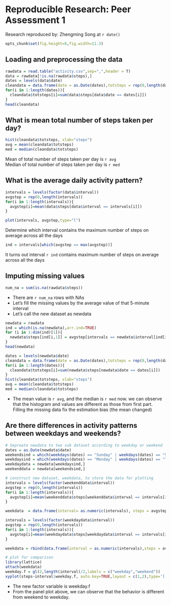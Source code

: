 # Reproducible Research: Peer Assessment 1
Research reproduced by: Zhengming Song at `r date()`

```r
opts_chunk$set(fig.height=6,fig.width=11.3)
```
## Loading and preprocessing the data
```r
rawdata = read.table("activity.csv",sep=",",header = T)
data = rawdata[!is.na(rawdata$steps),]
dates = levels(data$date)
cleandata = data.frame(date = as.Date(dates),totsteps = rep(0,length(dates)))
for(i in 1:length(dates)){
  cleandata$totsteps[i]=sum(data$steps[data$date == dates[i]])
}
head(cleandata)
```

## What is mean total number of steps taken per day?
```r
hist(cleandata$totsteps, xlab="steps")
avg = mean(cleandata$totsteps)
med = median(cleandata$totsteps)
```
Mean of total number of steps taken per day is `r avg`  
Median of total number of steps taken per day is `r med`

## What is the average daily activity pattern?
```r
intervals = levels(factor(data$interval))
avgstep = rep(0,length(intervals))
for(i in 1:length(intervals)){
  avgstep[i]=mean(data$steps[data$interval == intervals[i]])
}

plot(intervals, avgstep,type="l")
```
Determine which interval contains the maximum number of steps on average across all the days
```r
ind = intervals[which(avgstep == max(avgstep))]
```
It turns out interval `r ind` contains maximum number of steps on average across all the days

## Imputing missing values
```r
num_na = sum(is.na(rawdata$steps))
```
* There are `r num_na` rows with NAs
* Let's fill the missing values by the average value of that 5-minute interval
* Let's call the new dataset as newdata
```r
newdata = rawdata
ind = which(is.na(newdata),arr.ind=TRUE)
for (i in 1:dim(ind)[1]){
  newdata$steps[ind[i,1]] = avgstep[intervals == newdata$interval[ind[i,1]]]
}
head(newdata)
```

```r
dates = levels(newdata$date)
cleandata = data.frame(date = as.Date(dates),totsteps = rep(0,length(dates)))
for(i in 1:length(dates)){
  cleandata$totsteps[i]=sum(newdata$steps[newdata$date == dates[i]])
}
hist(cleandata$totsteps, xlab="steps")
avg = mean(cleandata$totsteps)
med = median(cleandata$totsteps)
```
* The mean value is `r avg`, and the median is `r med` now. we can observe that the histogram and values are different as those from first part. Filling the missing data fix the estimation bias (the mean changed)

## Are there differences in activity patterns between weekdays and weekends?
```r
# Sepreate newdata to two sub dataset according to weekday or weekend
dates = as.Date(newdata$date)
weekendsind = which(weekdays(dates) == "Sunday" | weekdays(dates) == "Saturday", arr.ind=TRUE)
weekdaysind = which(weekdays(dates) == "Monday" | weekdays(dates) == "Tuesday" | weekdays(dates) == "Wednesday" | weekdays(dates) == "Thursday" | weekdays(dates) == "Friday", arr.ind=TRUE)
weekdaydata = newdata[weekdaysind,]
weekenddata = newdata[weekendsind,]

# construct new dataset, weekdata, to store the data for plotting
intervals = levels(factor(weekenddata$interval))
avgstep = rep(0,length(intervals))
for(i in 1:length(intervals)){
  avgstep[i]=mean(weekenddata$steps[weekenddata$interval == intervals[i]])
}

weekdata  = data.frame(interval= as.numeric(intervals), steps = avgstep)

intervals = levels(factor(weekdaydata$interval))
avgstep = rep(0,length(intervals))
for(i in 1:length(intervals)){
  avgstep[i]=mean(weekdaydata$steps[weekdaydata$interval == intervals[i]])
}

weekdata = rbind(data.frame(interval = as.numeric(intervals),steps = avgstep),weekdata)

# plot for comparison
library(lattice) 
attach(weekdata)
weekday.f = gl(2,length(interval)/2,labels = c("weekday","weekend"))
xyplot(steps~interval|weekday.f, auto.key=TRUE,layout = c(1,2),type='l', ylab = "Number of steps")
```
* The new factor variable is weekday.f
* From the panel plot above, we can observe that the behavior is different from weekend to weekday.

